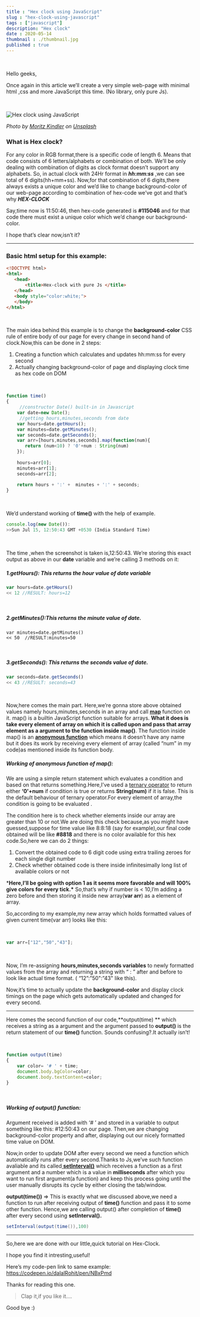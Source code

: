 ```yaml
---
title : "Hex clock using JavaScript"
slug : "hex-clock-using-javascript"
tags : ["javascript"]
description: "Hex clock"
date : 2020-05-14
thumbnail : ./thumbnail.jpg
published : true
---
```


<br/>

Hello geeks,

Once again in this article we’ll create a very simple web-page with minimal html ,css and more JavaScript this time. (No library, only pure Js).

<br/>



![Hex clock using JavaScript ](./thumbnail.jpg)

*Photo by [Moritz Kindler](https://unsplash.com/@moritz_photography?utm_source=unsplash&utm_medium=referral&utm_content=creditCopyText) on [Unsplash](https://unsplash.com/s/photos/clock?utm_source=unsplash&utm_medium=referral&utm_content=creditCopyText)*

### What is Hex clock?

For any color in RGB format,there is a specific code of length 6. Means that code consists of 6 letters/alphabets or combination of both. We’ll be only dealing with combination of digits as clock format doesn’t support any alphabets. So, in actual clock with 24Hr format in ***hh:mm:ss*** ,we can see total of 6 digits(hh+mm+ss). Now,for that combination of 6 digits,there always exists a unique color and we’d like to change background-color of our web-page according to combination of hex-code we’ve got and that’s why  ***HEX-CLOCK***

Say,time now is 11:50:46, then hex-code generated is **#115046** and for that code there must exist a unique color which we’d change our background-color.

I hope that’s clear now,isn’t it?

------

### Basic html setup for this example:

```html
<!DOCTYPE html>
<html>
   <head>
       <title>Hex-clock with pure Js </title>
   </head>
   <body style="color:white;">
   </body>
</html>
```

<br/>

The main idea behind this example is to change the **background-color** CSS rule of entire body of our page for every change in second hand of clock.Now,this can be done in 2 steps:



1. Creating a function which calculates and updates hh:mm:ss for every second
2. Actually changing background-color of page and displaying clock time as hex code on DOM



<br/>

```js
function time()
{
     //constructor Date() built-in in Javascript
    var date=new Date();
     //getting hours,minutes,seconds from date
    var hours=date.getHours();
    var minutes=date.getMinutes();
    var seconds=date.getSeconds();
    var arr=[hours,minutes,seconds].map(function(num){
       return (num<10) ? '0'+num : String(num) 
    });
    
    hours=arr[0];
    minutes=arr[1];
    seconds=arr[2];
    
    return hours + ':' +  minutes + ':' + seconds;
}
```

<br/>

We’d understand working of **time()** with the help of example.

```javascript
console.log(new Date()):
>>Sun Jul 15, 12:50:43 GMT +0530 (India Standard Time)
```

<br/>

The time ,when the screenshot is taken is,12:50:43. We’re storing this exact output as above in our **date** variable and we’re calling 3 methods on it:

##### 1.getHours(): This returns the hour value of *date* variable

```javascript
var hours=date.getHours()
<< 12 //RESULT: hours=12
```

<br/>

##### 2.getMinutes():This returns the minute value of  *date.*

```jinja2
var minutes=date.getMinutes()
<< 50  //RESULT:minutes=50
```

<br/>

##### 3.getSeconds(): This returns the seconds value of *date.*

```javascript
var seconds=date.getSeconds()
<< 43 //RESULT: seconds=43
```

<br/>

Now,here comes the main part. Here,we’re gonna store above obtained values namely hours,minutes,seconds in an array and call [**map**](https://developer.mozilla.org/en-US/docs/Web/JavaScript/Reference/Global_Objects/Array/map)  function on it. map() is a builtin JavaScript function suitable for arrays. **What it does is take every element of array on which it is called upon and pass that array element as a argument to the function inside map()**. The function inside map() is an [**anonymous function**](http://helephant.com/2008/08/23/javascript-anonymous-functions/) which means it doesn’t have any name but it does its work by receiving every element of array (called “num” in my code)as mentioned inside its function body.



##### **Working of anonymous function of map():**

We are using a simple return statement which evaluates a condition and based on that returns something.Here,I’ve used a [ternary operator](https://developer.mozilla.org/en-US/docs/Web/JavaScript/Reference/Operators/Conditional_Operator) to return either **‘0'+num** if condition is true or returns **String(num)** if it is false. This is the default behaviour of ternary operator.For every element of array,the condition is going to be evaluated .

The condition here is to check whether elements inside our array are greater than 10 or not.We are doing this check because,as you might have guessed,suppose for time value like 8:8:18 (say for example),our final code obtained will be like **#8818** and there is no color available for this hex code.So,here we can do 2 things:

1. Convert the obtained code to 6 digit code using extra trailing zeroes for each single digit number
2. Check whether obtained code is there inside infinitesimally long list of available colors or not

***Here,I’ll be going with option 1 as it seems more favorable and will 100% give colors for every tick.\*** So,that’s why if number is < 10,I’m adding a zero before and then storing it inside new array(**var arr**) as a element of array.

So,according to my example,my new array which holds formatted values of given current time(var arr) looks like this:

<br/>

```javascript
var arr=["12","50","43"];
```

<br/>

Now, I’m re-assigning **hours,minutes,seconds variables** to newly formatted values from the array and returning a string with “ : ” after and before to look like actual time format. ( “12”:”50":”43" like this).

Now,it’s time to actually update the **background-color** and display clock timings on the page which gets automatically updated and changed for every second.

------

Here comes the second function of our code,**output(time) ** which receives a string as a argument and the argument passed to **output()** is the return statement of our **time()** function. Sounds confusing?.It actually isn’t!

<br/>

```javascript
function output(time)
{
    var color= '# ' + time;
    document.body.bgColor=color;
    document.body.textContent=color;
}
```

<br/>

##### **Working of output() function:**

Argument received is added with ‘# ’ and stored in a variable to output something like this: #12:50:43 on our page. Then,we are changing background-color property and after, displaying out our nicely formatted time value on DOM.

Now,in order to update DOM after every second we need a function which automatically runs after every second.Thanks to Js,we’ve such function avaliable and its called[ **setInterval()**](https://www.w3schools.com/jsref/met_win_setinterval.asp) which receives a function as a first argument and a number which is a value in **milliseconds** after which you want to run first argument(a function) and keep this process going until the user manually disrupts its cycle by either closing the tab/window.

**output(time())** => This is exactly what we discussed above,we need a function to run after receiving output of **time()** function and pass it to some other function. Hence,we are calling output() after completion of **time()** after every second using **setInterval().**

```java
setInterval(output(time()),100)
```

------

So,here we are done with our little,quick tutorial on Hex-Clock.

I hope you find it intresting,useful!

Here’s my code-pen link to same example: https://codepen.io/dalalRohit/pen/NBxPmd

Thanks for reading this one.

> Clap it,if you like it….

Good bye :)